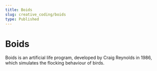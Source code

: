 ```yaml
---
title: Boids
slug: creative_coding/boids
type: Published
---
```



# Boids

<Suspense>
  <Preview />
</Suspense>

Boids is an artificial life program,
developed by Craig Reynolds in 1986,
which simulates the flocking behaviour of birds.
